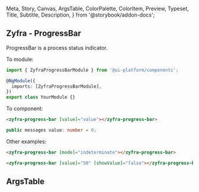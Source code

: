   Meta,
  Story,
  Canvas,
  ArgsTable,
  ColorPalette,
  ColorItem,
  Preview,
  Typeset,
  Title,
  Subtitle,
  Description,
} from '@storybook/addon-docs';

## Zyfra - ProgressBar

<Subtitle>ProgressBar is a process status indicator.</Subtitle>

To module:

```typescript
import { ZyfraProgressBarModule } from '@ui-platform/components';

@NgModule({
  imports: [ZyfraProgressBarModule],
})
export class YourModule {}
```

To component:

```html
<zyfra-progress-bar [value]="value"></zyfra-progress-bar>
```

```typescript
public messages value: number = 0;
```

Other examples:

```html
<zyfra-progress-bar [mode]="indeterminate"></zyfra-progress-bar>
```

```html
<zyfra-progress-bar [value]="50" [showValue]="false"></zyfra-progress-bar>
```

## ArgsTable

<ArgsTable of={ZyfraProgressBarComponent} />
